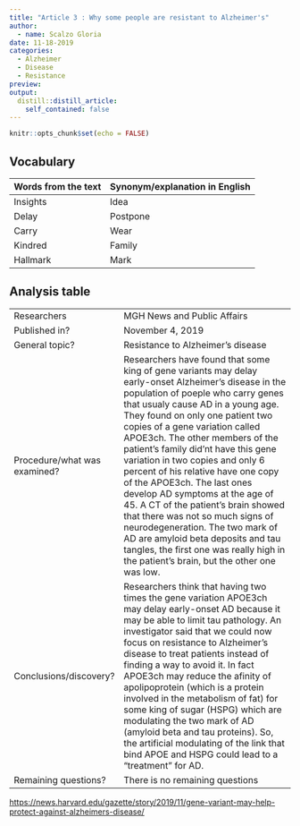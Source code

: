 ```yaml
---
title: "Article 3 : Why some people are resistant to Alzheimer's"
author:
  - name: Scalzo Gloria
date: 11-18-2019
categories:
  - Alzheimer 
  - Disease
  - Resistance
preview: 
output:
  distill::distill_article:
    self_contained: false
---
```


```r
knitr::opts_chunk$set(echo = FALSE)
```


## Vocabulary 

| Words from the text | Synonym/explanation in English |
| ------------------- | ------------------------------ |
| Insights   | Idea |
| Delay | Postpone |
| Carry | Wear |
| Kindred | Family | 
| Hallmark | Mark | 




## Analysis table 

|                              |                                                                     |
| ---------------------------- | ------------------------------------------------------------------- |
| Researchers                  | MGH News and Public Affairs|
| Published in?                | November 4, 2019                                                       |
| General topic?               | Resistance to Alzheimer's disease |
| Procedure/what was examined? | Researchers have found that some king of gene variants may delay early-onset Alzheimer's disease in the population of poeple who carry genes that usualy cause AD in a young age. They found on only one patient two copies of a gene variation called APOE3ch. The other members of the patient's family did'nt have this gene variation in two copies and only 6 percent of his relative have one copy of the APOE3ch. The last ones develop AD symptoms at the age of 45. A CT of the patient's brain showed that there was not so much signs of neurodegeneration. The two mark of AD are amyloid beta deposits and tau tangles, the first one was really high in the patient's brain, but the other one was low. |
| Conclusions/discovery?       | Researchers think that having two times the gene variation APOE3ch may delay early-onset AD because it may be able to limit tau pathology. An investigator said that we could now focus on resistance to Alzheimer's disease to treat patients instead of finding a way to avoid it. In fact APOE3ch may reduce the afinity of apolipoprotein (which is a protein involved in the metabolism of fat) for some king of sugar (HSPG) which are modulating the two mark of AD (amyloid beta and tau proteins). So, the artificial modulating of the link that bind APOE and HSPG could lead to a "treatment" for AD.  |
| Remaining questions?         | There is no remaining questions |


<https://news.harvard.edu/gazette/story/2019/11/gene-variant-may-help-protect-against-alzheimers-disease/>


